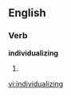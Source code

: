 
==English==

===Verb===
'''individualizing'''

# {{present participle of|[[individualize]]}}

[[vi:individualizing]]